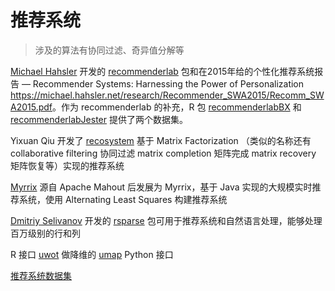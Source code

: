 # 推荐系统 {#Recommender-Systems}

> 涉及的算法有协同过滤、奇异值分解等

[Michael Hahsler](https://michael.hahsler.net/) 开发的 [recommenderlab](https://github.com/mhahsler/recommenderlab) 包和在2015年给的个性化推荐系统报告 --- Recommender Systems: Harnessing the Power of Personalization <https://michael.hahsler.net/research/Recommender_SWA2015/Recomm_SWA2015.pdf>。作为 recommenderlab 的补充，R 包 [recommenderlabBX](https://CRAN.R-project.org/package=recommenderlabBX) 和 [recommenderlabJester](https://CRAN.R-project.org/package=recommenderlabJester) 提供了两个数据集。

Yixuan Qiu 开发了 [recosystem](https://github.com/yixuan/recosystem) 基于 Matrix Factorization （类似的名称还有 collaborative filtering 协同过滤 matrix completion 矩阵完成 matrix recovery 矩阵恢复等）实现的推荐系统

[Myrrix](https://github.com/jwijffels/Myrrix-R-interface) 源自 Apache Mahout 后发展为 Myrrix，基于 Java 实现的大规模实时推荐系统，使用 Alternating Least Squares 构建推荐系统 

[Dmitriy Selivanov](https://dsnotes.com/) 开发的 [rsparse](https://github.com/dselivanov/rsparse) 包可用于推荐系统和自然语言处理，能够处理百万级别的行和列

R 接口 [uwot](https://github.com/jlmelville/uwot) 做降维的 [umap](https://github.com/lmcinnes/umap) Python 接口

[推荐系统数据集](https://github.com/daicoolb/RecommenderSystem-DataSet)

